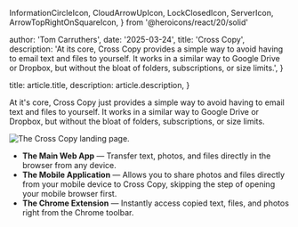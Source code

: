 
  InformationCircleIcon,
  CloudArrowUpIcon,
  LockClosedIcon,
  ServerIcon,
  ArrowTopRightOnSquareIcon,
} from '@heroicons/react/20/solid'

  author: 'Tom Carruthers',
  date: '2025-03-24',
  title: 'Cross Copy',
  description:
    'At its core, Cross Copy provides a simple way to avoid having to email text and files to yourself. It works in a similar way to Google Drive or Dropbox, but without the bloat of folders, subscriptions, or size limits.',
}

  title: article.title,
  description: article.description,
}


At it's core, Cross Copy just provides a simple way to avoid having
to email text and files to yourself. It works in a similar way to
Google Drive or Dropbox, but without the bloat of folders,
subscriptions, or size limits.

<Image src={hero} alt="The Cross Copy landing page." />

<ul className="mt-8 space-y-6 text-gray-300">
  <li className="flex gap-3 items-center">
    <CloudArrowUpIcon className="h-7 w-7 text-indigo-600" aria-hidden="true" />
    <span>
      <strong className="font-semibold ">The Main Web App</strong> — Transfer text, photos, and files directly in the browser from any device.
    </span>
  </li>
  <li className="flex gap-3 items-center">
    <CloudArrowUpIcon className="h-7 w-7 text-indigo-600" aria-hidden="true" />
    <span>
      <strong className="font-semibold ">The Mobile Application</strong> — Allows you to share photos and files directly from your mobile device to Cross Copy, skipping the step of opening your mobile browser first.
    </span>
  </li>
  <li className="flex gap-4 items-center">
    <ServerIcon className="h-7 w-7 text-indigo-600" aria-hidden="true" />
    <span>
      <strong className="font-semibold ">The Chrome Extension</strong> — Instantly access copied text, files, and photos right from the Chrome toolbar.
    </span>
  </li>
</ul>